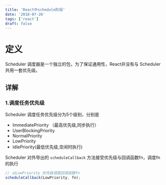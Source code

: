 ```yaml
---
title: 'React中schedule阶段'
date: '2018-07-26'
tags: ['react']
draft: false
---
```


# 定义

Scheduler 调度器是一个独立的包，为了保证通用性，React并没有与 Scheduler共用一套优先级。  

## 详解

### 1.调度任务优先级  

Scheduler 调度任务优先级分为5个级别，分别是

- ImmediatePriority （最高优先级,同步执行）
- UserBlockingPriority
- NormalPriority
- LowPriority
- IdlePriority(最低优先级,空闲时执行)  

Scheduler 对外导出的 `scheduleCallback` 方法接受优先级与回调函数fn，调度fn的执行  

```js
// 以LowPriority 优先级调度回调函数fn
scheduleCallback(LowPriority, fn);
```


